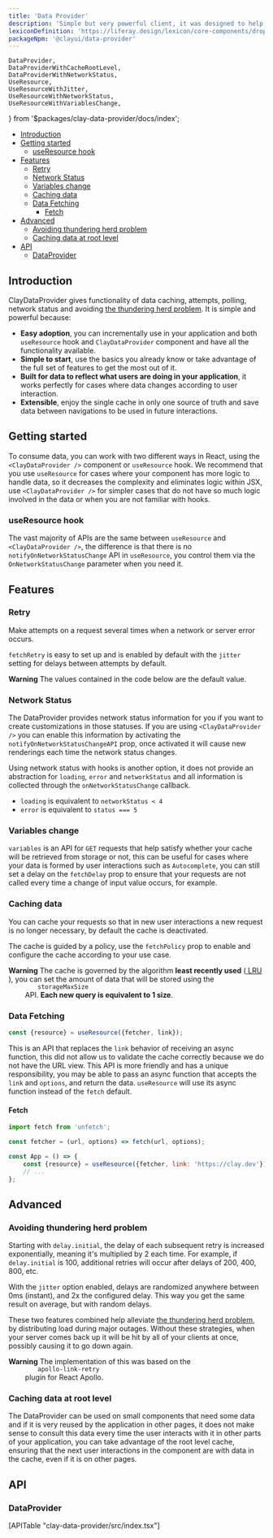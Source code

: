 ```yaml
---
title: 'Data Provider'
description: 'Simple but very powerful client, it was designed to help you consume data easily.'
lexiconDefinition: 'https://liferay.design/lexicon/core-components/dropdowns/'
packageNpm: '@clayui/data-provider'
---
```


	DataProvider,
	DataProviderWithCacheRootLevel,
	DataProviderWithNetworkStatus,
	UseResource,
	UseResourceWithJitter,
	UseResourceWithNetworkStatus,
	UseResourceWithVariablesChange,
} from '$packages/clay-data-provider/docs/index';

<div class="nav-toc-absolute">
<div class="nav-toc">

-   [Introduction](#introduction)
-   [Getting started](#getting-started)
    -   [useResource hook](#useresource-hook)
-   [Features](#features)
    -   [Retry](#retry)
    -   [Network Status](#network-status)
    -   [Variables change](#variables-change)
    -   [Caching data](#caching-data)
    -   [Data Fetching](#data-fetching)
        -   [Fetch](#fetch)
-   [Advanced](#advanced)
    -   [Avoiding thundering herd problem](#avoiding-thundering-herd-problem)
    -   [Caching data at root level](#caching-data-at-root-level)
-   [API](#api)
    -   [DataProvider](#dataprovider)

</div>
</div>

## Introduction

ClayDataProvider gives functionality of data caching, attempts, polling, network status and avoiding [the thundering herd problem](https://en.wikipedia.org/wiki/Thundering_herd_problem). It is simple and powerful because:

-   **Easy adoption**, you can incrementally use in your application and both `useResource` hook and `ClayDataProvider` component and have all the functionality available.
-   **Simple to start**, use the basics you already know or take advantage of the full set of features to get the most out of it.
-   **Built for data to reflect what users are doing in your application**, it works perfectly for cases where data changes according to user interaction.
-   **Extensible**, enjoy the single cache in only one source of truth and save data between navigations to be used in future interactions.

## Getting started

To consume data, you can work with two different ways in React, using the `<ClayDataProvider />` component or `useResource` hook. We recommend that you use `useResource` for cases where your component has more logic to handle data, so it decreases the complexity and eliminates logic within JSX, use `<ClayDataProvider />` for simpler cases that do not have so much logic involved in the data or when you are not familiar with hooks.

<DataProvider />

### useResource hook

The vast majority of APIs are the same between `useResource` and `<ClayDataProvider />`, the difference is that there is no `notifyOnNetworkStatusChange` API in `useResource`, you control them via the `OnNetworkStatusChange` parameter when you need it.

<UseResource />

## Features

### Retry

Make attempts on a request several times when a network or server error occurs.

`fetchRetry` is easy to set up and is enabled by default with the `jitter` setting for delays between attempts by default.

<div class="clay-site-alert alert alert-warning">
	<strong class="lead">Warning</strong>
	The values ​​contained in the code below are the default value.
</div>

<UseResourceWithJitter />

### Network Status

The DataProvider provides network status information for you if you want to create customizations in those statuses. If you are using `<ClayDataProvider />` you can enable this information by activating the `notifyOnNetworkStatusChangeAPI` prop, once activated it will cause new renderings each time the network status changes.

<DataProviderWithNetworkStatus />

Using network status with hooks is another option, it does not provide an abstraction for `loading`, `error` and `networkStatus` and all information is collected through the `onNetworkStatusChange` callback.

-   `loading` is equivalent to `networkStatus < 4`
-   `error` is equivalent to `status === 5`

<UseResourceWithNetworkStatus />

### Variables change

`variables` is an API for `GET` requests that help satisfy whether your cache will be retrieved from storage or not, this can be useful for cases where your data is formed by user interactions such as `Autocomplete`, you can still set a delay on the `fetchDelay` prop to ensure that your requests are not called every time a change of input value occurs, for example.

<UseResourceWithVariablesChange />

### Caching data

You can cache your requests so that in new user interactions a new request is no longer necessary, by default the cache is deactivated.

The cache is guided by a policy, use the `fetchPolicy` prop to enable and configure the cache according to your use case.

<div class="clay-site-alert alert alert-warning">
	<strong class="lead">Warning</strong>
	The cache is governed by the algorithm <b>least recently used</b> (<a href="https://en.wikipedia.org/wiki/Cache_replacement_policies#Least_recently_used_(LRU)">
		LRU
	</a>), you can set the amount of data that will be stored using the <code class="language-text">
		storageMaxSize
	</code> API. <b>Each new query is equivalent to 1 size</b>.
</div>

### Data Fetching

```javascript
const {resource} = useResource({fetcher, link});
```

This is an API that replaces the `link` behavior of receiving an async function, this did not allow us to validate the cache correctly because we do not have the URL view. This API is more friendly and has a unique responsibility, you may be able to pass an async function that accepts the `link` and `options`, and return the data. `useResource` will use its async function instead of the `fetch` default.

#### Fetch

```javascript
import fetch from 'unfetch';

const fetcher = (url, options) => fetch(url, options);

const App = () => {
	const {resource} = useResource({fetcher, link: 'https://clay.dev'});
	// ...
};
```

## Advanced

### Avoiding thundering herd problem

Starting with `delay.initial`, the delay of each subsequent retry is increased exponentially, meaning it's multiplied by 2 each time. For example, if `delay.initial` is 100, additional retries will occur after delays of 200, 400, 800, etc.

With the `jitter` option enabled, delays are randomized anywhere between 0ms (instant), and 2x the configured delay. This way you get the same result on average, but with random delays.

These two features combined help alleviate [the thundering herd problem](https://en.wikipedia.org/wiki/Thundering_herd_problem), by distributing load during major outages. Without these strategies, when your server comes back up it will be hit by all of your clients at once, possibly causing it to go down again.

<div class="clay-site-alert alert alert-warning">
	<strong class="lead">Warning</strong>
	The implementation of this was based on the <code class="language-text">
		apollo-link-retry
	</code> plugin for React Apollo.
</div>

### Caching data at root level

The DataProvider can be used on small components that need some data and if it is very reused by the application in other pages, it does not make sense to consult this data every time the user interacts with it in other parts of your application, you can take advantage of the root level cache, ensuring that the next user interactions in the component are with data in the cache, even if it is on other pages.

<DataProviderWithCacheRootLevel />

## API

### DataProvider

<div>[APITable "clay-data-provider/src/index.tsx"]</div>
